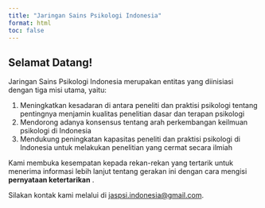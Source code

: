```yaml
---
title: "Jaringan Sains Psikologi Indonesia"
format: html
toc: false
---
```


## Selamat Datang!

Jaringan Sains Psikologi Indonesia merupakan entitas yang diinisiasi dengan tiga misi utama, yaitu:

1. Meningkatkan kesadaran di antara peneliti dan praktisi psikologi tentang pentingnya menjamin kualitas penelitian dasar dan terapan psikologi
2. Mendorong adanya konsensus tentang arah perkembangan keilmuan psikologi di Indonesia
3. Mendukung peningkatan kapasitas peneliti dan praktisi psikologi di Indonesia untuk melakukan penelitian yang cermat secara ilmiah

Kami membuka kesempatan kepada rekan-rekan yang tertarik untuk menerima informasi lebih lanjut tentang gerakan ini dengan cara mengisi **pernyataan ketertarikan** [<i class="fas fa-external-link-alt"></i>](https://docs.google.com/forms/d/e/1FAIpQLSd9v1fd-wWGbLsMscCKisa67KX2tM5hzKnbpFmr2Pggi_BNVQ/viewform?usp=dialog).

Silakan kontak kami melalui <i class="fa-regular fa-envelope"></i> di [jaspsi.indonesia@gmail.com](mailto:jaspsi.indonesia@gmail.com).